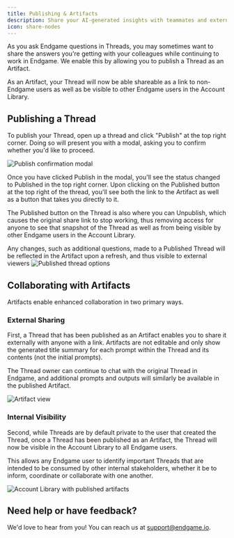 ```yaml
---
title: Publishing & Artifacts
description: Share your AI-generated insights with teammates and external stakeholders
icon: share-nodes
---
```


As you ask Endgame questions in Threads, you may sometimes want to share the answers you're getting with your colleagues while continuing to work in Endgame. We enable this by allowing you to publish a Thread as an Artifact.

As an Artifact, your Thread will now be able shareable as a link to non-Endgame users as well as be visible to other Endgame users in the Account Library.

## Publishing a Thread

To publish your Thread, open up a thread and click "Publish" at the top right corner. Doing so will present you with a modal, asking you to confirm whether you'd like to proceed.

<Frame caption="Confirmation dialog when publishing a Thread as an Artifact">
  <img
    src="/images/Screenshot_2025-06-24_at_1.17.31_PM.png"
    alt="Publish confirmation modal"
    className="rounded-lg"
  />
</Frame>

Once you have clicked Publish in the modal, you'll see the status changed to Published in the top right corner. Upon clicking on the Published button at the top right of the thread, you'll see both the link to the Artifact as well as a button that takes you directly to it.

The Published button on the Thread is also where you can Unpublish, which causes the original share link to stop working, thus removing access for anyone to see that snapshot of the Thread as well as from being visible by other Endgame users in the Account Library.

<Note>
  Any changes, such as additional questions, made to a Published Thread will be reflected in the Artifact upon a refresh, and thus visible to external viewers
</Note>

<Frame caption="Options available after publishing - share link and unpublish controls">
  <img
    src="/images/Screenshot_2025-06-24_at_1.18.56_PM.png"
    alt="Published thread options"
    className="rounded-lg"
  />
</Frame>

## Collaborating with Artifacts

Artifacts enable enhanced collaboration in two primary ways.

### External Sharing

First, a Thread that has been published as an Artifact enables you to share it externally with anyone with a link. Artifacts are not editable and only show the generated title summary for each prompt within the Thread and its contents (not the initial prompts).

The Thread owner can continue to chat with the original Thread in Endgame, and additional prompts and outputs will similarly be available in the published Artifact.

<Frame caption="How an Artifact appears to external viewers with read-only access">
  <img
    src="/images/35961a84-d9fe-42a2-8d01-98bc11595150.png"
    alt="Artifact view"
    className="rounded-lg"
  />
</Frame>

### Internal Visibility

Second, while Threads are by default private to the user that created the Thread, once a Thread has been published as an Artifact, the Thread will now be visible in the Account Library to all Endgame users.

This allows any Endgame user to identify important Threads that are intended to be consumed by other internal stakeholders, whether it be to inform, coordinate or collaborate with one another.

<Frame caption="Account Library showing both published Artifacts and private Threads">
  <img
    src="/images/library-view.png"
    alt="Account Library with published artifacts"
    className="rounded-lg"
  />
</Frame>

## Need help or have feedback?

We'd love to hear from you! You can reach us at [support@endgame.io](mailto:support@endgame.io).
